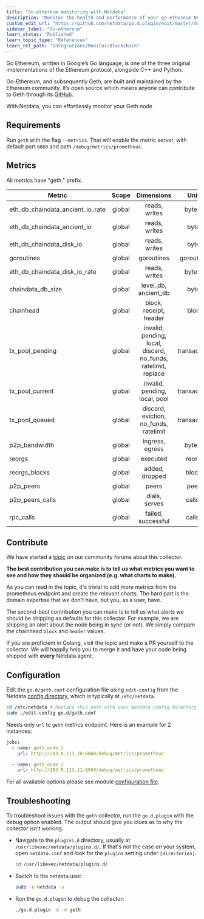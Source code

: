 ```yaml
---
title: "Go-ethereum monitoring with Netdata"
description: "Monitor the health and performance of your go-ethereum Nodes (Geth) with zero configuration, per-second metric granularity, and interactive visualizations."
custom_edit_url: "https://github.com/netdata/go.d.plugin/edit/master/modules/geth/README.md"
sidebar_label: "Go-ethereum"
learn_status: "Published"
learn_topic_type: "References"
learn_rel_path: "Integrations/Monitor/Blockchain"
---
```



Go Ethereum, written in Google’s Go language, is one of the three original implementations of the Ethereum protocol,
alongside C++ and Python.

Go-Ethereum, and subsequently Geth, are built and maintained by the Ethereum community. It’s open source which means
anyone can contribute to Geth through its [GitHub](https://github.com/ethereum/go-ethereum).

With Netdata, you can effortlessly monitor your Geth node

## Requirements

Run `geth` with the flag `--metrics`. That will enable the metric server, with default port `6060` and
path `/debug/metrics/prometheus`.

## Metrics

All metrics have "geth." prefix.

| Metric                           | Scope  |                           Dimensions                           |    Units     |
|----------------------------------|:------:|:--------------------------------------------------------------:|:------------:|
| eth_db_chaindata_ancient_io_rate | global |                         reads, writes                          |   bytes/s    |
| eth_db_chaindata_ancient_io      | global |                         reads, writes                          |    bytes     |
| eth_db_chaindata_disk_io         | global |                         reads, writes                          |    bytes     |
| goroutines                       | global |                           goroutines                           |  goroutines  |
| eth_db_chaindata_disk_io_rate    | global |                         reads, writes                          |   bytes/s    |
| chaindata_db_size                | global |                      level_db, ancient_db                      |    bytes     |
| chainhead                        | global |                     block, receipt, header                     |    block     |
| tx_pool_pending                  | global | invalid, pending, local, discard, no_funds, ratelimit, replace | transactions |
| tx_pool_current                  | global |                 invalid, pending, local, pool                  | transactions |
| tx_pool_queued                   | global |             discard, eviction, no_funds, ratelimit             | transactions |
| p2p_bandwidth                    | global |                        ingress, egress                         |   bytes/s    |
| reorgs                           | global |                            executed                            |    reorgs    |
| reorgs_blocks                    | global |                         added, dropped                         |    blocks    |
| p2p_peers                        | global |                             peers                              |    peers     |
| p2p_peers_calls                  | global |                         dials, serves                          |   calls/s    |
| rpc_calls                        | global |                       failed, successful                       |   calls/s    |

## Contribute

We have started
a [topic](https://community.netdata.cloud/t/lets-build-a-golang-collector-for-monitoring-ethereum-full-nodes/1426) on
our community forums about this collector.

**The best contribution you can make is to tell us what metrics you want to see and how they should be organized (e.g.
what charts to make).**

As you can read in the topic, it's trivial to add more metrics from the prometheus endpoint and create the relevant
charts. The hard part is the domain expertise that we don't have, but you, as a user, have.

The second-best contribution you can make is to tell us what alerts we should be shipping as defaults for this
collector. For example, we are shipping an alert about the node being in sync (or not). We simply compare the
chainhead `block` and `header` values.

If you are proficient in Golang, visit the topic and make a PR yourself to the collector. We will happily help you to
merge it and have your code being shipped with **every** Netdata agent.

## Configuration

Edit the `go.d/geth.conf` configuration file using `edit-config` from the
Netdata [config directory](https://learn.netdata.cloud/docs/configure/nodes), which is typically at `/etc/netdata`.

```bash
cd /etc/netdata # Replace this path with your Netdata config directory
sudo ./edit-config go.d/geth.conf
```

Needs only `url` to `geth` metrics endpoint. Here is an example for 2 instances:

```yaml
jobs:
  - name: geth_node_1
    url: http://203.0.113.10:6060/debug/metrics/prometheus

  - name: geth_node_2
    url: http://203.0.113.11:6060/debug/metrics/prometheus
```

For all available options please see
module [configuration file](https://github.com/netdata/go.d.plugin/blob/master/config/go.d/geth.conf).

## Troubleshooting

To troubleshoot issues with the `geth` collector, run the `go.d.plugin` with the debug option enabled. The output should
give you clues as to why the collector isn't working.

- Navigate to the `plugins.d` directory, usually at `/usr/libexec/netdata/plugins.d/`. If that's not the case on
  your system, open `netdata.conf` and look for the `plugins` setting under `[directories]`.

  ```bash
  cd /usr/libexec/netdata/plugins.d/
  ```

- Switch to the `netdata` user.

  ```bash
  sudo -u netdata -s
  ```

- Run the `go.d.plugin` to debug the collector:

  ```bash
  ./go.d.plugin -d -m geth
  ```
